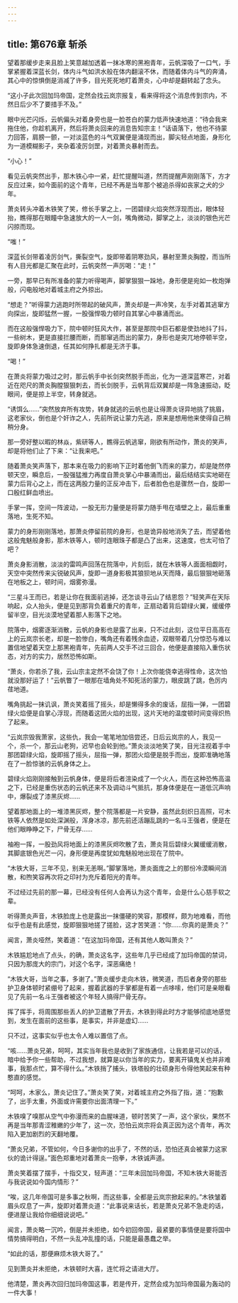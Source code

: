 ```yaml
---
---
---
```

title: 第676章 斩杀
---



望着那缓步走来且脸上笑意越加透着一抹冰寒的黑袍青年，云帆深吸了一口气，手掌紧握着深蓝长剑，体内斗气如洪水般在体内翻滚不休，而随着体内斗气的奔涌，其心中的惊惧倒是消减了许多，目光死死地盯着萧炎，心中却是翻转起了念头。

“这小子此次回加玛帝国，定然会找云岚宗报复，看来得将这个消息传到宗内，不然日后少不了要措手不及。”

眼中光芒闪烁，云帆偏头对着身旁也是一脸苍白的蒙力低声快速地道：“待会我来拖住他，你趁机离开，然后将萧炎回来的消息告知宗主！”话语落下，他也不待蒙力回答，肩膀一颤，一对淡蓝色的斗气双翼便是涌现而出，脚尖轻点地面，身形化为一道模糊影子，夹杂着凌厉剑罡，对着萧炎暴射而去。

“小心！”

看见云帆突然出手，那木铁心中一紧，赶忙提醒叫道，然而提醒声刚刚落下，方才反应过来，如今面前的这个青年，已经不再是当年那个被追杀得如丧家之犬的少年。

萧炎转头冲着木铁笑了笑，修长手掌之上，一团碧绿火焰突然浮现而出，眼体轻抬，瞧得那在眼瞳中急速放大的一人一剑，嘴角微动，脚掌之上，淡淡的银色光芒闪掠而现。

“嗤！”

深蓝长剑带着凌厉剑气，撕裂空气，旋即带着阴寒劲风，暴射至萧炎胸膛，而当所有人目光都是汇聚在此时，云帆突然一声厉喝：“走！”

一旁，那早已有所准备的蒙力听得喝声，脚掌狠狠一跺地，身形便是宛如一枚炮弹般，闪电般地对着城主府之外掠出。

“想走？”听得蒙力逃跑时所带起的破风声，萧炎却是一声冷笑，左手对着其逃窜方向探出，旋即猛然一握，一股强悍吸力顿时自其掌心中暴涌而出。

而在这般强悍吸力下，院中顿时狂风大作，甚至是那院中巨石都是使劲地抖了抖，一些树木，更是直接拦腰而断，而那窜逃而出的蒙力，身形也是突兀地停顿半空，旋即身体急速倒退，任其如何挣扎都是无济于事。

“喝！”

在萧炎将蒙力吸过之时，那云帆手中长剑突然脱手而出，化为一道深蓝寒芒，对着近在咫尺的萧炎胸膛狠狠刺去，而长剑脱手，云帆背后双翼却是一阵急速振动，眨眼间，便是掠上半空，转身就逃。

“诱饵么……”突然放弃所有攻势，转身就逃的云帆也是让得萧炎讶异地挑了挑眉，这老家伙，倒也是个奸诈之人，先前所说让蒙力先逃，原来是想用他来使得自己稍稍分身。

那一旁好整以暇的林焱，紫研等人，瞧得云帆逃窜，刚欲有所动作，萧炎的笑声，却是将他们止了下来：“让我来吧。”

随着萧炎笑声落下，那本来在吸力的影响下正时着他倒飞而来的蒙力，却是陡然停顿天空，瞬息后，一股强猛推力再度自萧炎掌心中暴涌而出，最后结结实实地砸在蒙力后背心之上，而在这两股力量的正反冲击下，后者脸色也是骤然一白，旋即一口殷红鲜血喷出。

手掌一挥，空间一阵波动，一股无形力量便是将蒙力随手甩在墙壁之上，最后重重落地，生死不知。

蒙力的身形刚刚落地，那萧炎停留前院的身形，也是诡异般地消失了去，而望着他这般鬼魅般身影，那木铁等人，顿时连眼珠子都是凸了出来，这速度，也太可怕了吧？

萧炎身影消散，淡淡的雷鸣声回荡在院落中，片刻后，就在木铁等人面面相觑时，天空中突然传来尖锐破风声，旋即一道身影极其狼狈地从天而降，最后狠狠地砸落在地板之上，顿时间，烟雾弥漫。

“三星斗王而已，若是让你在我面前逃掉，还怎谈寻云山了结恩怨？”轻笑声在天际响起，众人抬头，便是见到那背负着重尺的青年，正扇动着背后碧绿火翼，缓缓停留半空，目光淡漠地望着那人影落下之地。

院落中，烟雾逐渐消散，云帆的身影也是露了出来，只不过此刻，这位平日高高在上的云岚宗长老，却是一脸惨白，嘴角还有着残余血迹，双眼带着几分惊恐与难以置信地望着天空上那黑袍青年，先前两人交手不过三回合，他便是直接陷入重伤状态，对方的实力，居然恐怖如斯。

“萧炎，你若杀了我，云山宗主定然不会饶了你！上次你能侥幸逃得性命，这次怕就没那好运了！”云帆瞥了一眼那在墙角处不知死活的蒙力，眼皮跳了跳，色厉内荏地道。

嘴角挑起一抹讥讽，萧炎笑着摇了摇头，却是懒得多余的废话，屈指一弹，一团碧绿火焰便是自掌心浮现，而随着这团火焰的出现，这片天地的温度顿时间变得炽热了起来。

“云岚宗毁我萧家，这些仇，我会一笔笔地加倍尝还，日后云岚宗的人，我见一个，杀一个，那云山老狗，迟早也会轮到他。”萧炎淡淡地笑了笑，目光注视着手中那团碧绿火焰，旋即摇了摇头，屈指一弹，那团火焰便是脱手而出，旋即准确地落在了一脸惊骇的云帆身体之上。

碧绿火焰刚刚接触到云帆身体，便是将后者渲染成了一个火人，而在这种恐怖高温之下，已经是重伤状态的云帆还来不及调动斗气抵抗，那身体便是在一道低沉声响中，爆裂成了漆黑灰烬……

望着那地面上的一堆漆黑灰烬，整个院落都是一片安静，虽然此刻炽日高照，可木铁等人依然是如处深渊般，浑身冰凉，那先前还活蹦乱跳的一名斗王强者，便是在他们眼睁睁之下，尸骨无存……

袖袍一挥，一股劲风将地面上的漆黑灰烬吹散了去，萧炎背后碧绿火翼缓缓消散，其脚底银色光芒一闪，身形便是再度犹如鬼魅般地出现在了院中。

“木铁大哥，三年不见，别来无恙啊。”脚掌落地，萧炎面庞之上的那份冷漠瞬间消散，和煦笑容再次将之印衬为充斥着阳光的青年。

不过经过先前的那一幕，已经没有任何人会再认为这个青年，会是什么心慈手软之辈。

听得萧炎声音，木铁脸庞上也是露出一抹僵硬的笑容，那模样，颇为地难看，而他似乎也是有此感觉，旋即狠狠地搓了搓脸，这才苦笑道：“你……你真的是萧炎？”

闻言，萧炎哑然，笑着道：“在这加玛帝国，还有其他人敢叫萧炎？”

木铁尴尬地点了点头，的确，萧炎这名字，这些年几乎已经成了加玛帝国的禁词，只因为那庞大的宗门，对这个名字，深恶痛绝！

“木铁大哥，当年之事，多谢了。”萧炎缓步走向木铁，微笑道，而后者身旁的那些护卫身体顿时紧绷号了起来，握着武器的手掌都是有着一点哆嗦，他们可是亲眼看见了先前一名斗王强者被这个年轻人搞得尸骨无存。

挥了挥手，将周围那些丢人的护卫遣散了开去，木铁到得此时方才能够彻底地感觉到，发生在面前的这些事，是事实，并非是虚幻……

只不过，这事实似乎也太令人难以置信了点。

“咳……萧炎兄弟，呵呵，其实当年我也是收到了家族通信，让我若是可以的话，暗中给予你一些帮助，不过我想，就算是以你当年的实力，要离开镇鬼关也并非难事，我那点忙，算不得什么。”木铁捎了捕头，铁塔般的壮硕身形令得他笑起来有种憨直的感觉。

“呵呵，木家么，萧炎记住了。”萧炎笑了笑，对着城主府之外指了指，道：“抱歉了，出手太重，外面或许需要你出面清理一下。”

木铁嗅了嗅那从空气中弥漫而来的血腥味道，顿时苦笑了一声，这个家伙，果然不再是当年那青涩稚嫩的少年了，这一次，恐怕云岚宗将会真正因为这个青年，再次陷入更加剧烈的天翻地覆。

“萧炎兄弟，不管如何，今日多谢你的出手了，不然的话，恐怕还真会被蒙力这家伙的诡计得逞。”面色郑重地对着萧炎一抱拳，木铁诚声道。

萧炎笑着摆了摆手，十指交叉，轻声道：“三年未回加玛帝国，不知木铁大哥能否与我说说如今国内情形？”

“唉，这几年帝国可是多事之秋啊，而这些事，全都是云岚宗掀起来的。”木铁皱着眉头叹息了一声，旋即对着萧炎道：“此事说来话长，若是萧炎兄弟不急走的话，便进屋让我给你细细说说吧。”

闻言，萧炎略一沉吟，倒是并未拒绝，如今初回帝国，最紧要的事情便是要将国中情势搞得明白，不然一头乱冲乱撞的话，只能是最愚蠢之举。

“如此的话，那便麻烦木铁大哥了。”

见到萧炎并未拒绝，木铁顿时大喜，连忙将之请进大厅。

他清楚，萧炎再次回归加玛帝国这事，若是传开，定然会成为加玛帝国最为轰动的一件大事！